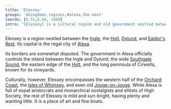 ```yaml
---
title: 'Elessey'
groups: '&kingdoms,regions,#alexa,the east'
coords: [0.55,0.68, 1600]
intro: "[Elessey] is a cultural region and old government nestled between the Ingle, Dylund, and Ealdor's Rest. Its capital is the regal city of Alexa. It is a mild and sun-bright place, having plenty and wanting little, a place of art and fine boats."
---
```


Elessey is a region nestled between the [Ingle](), the [Holt](), [Dylund](), and [Ealdor's Rest](ealdorsrest). Its capital is the regal city of [Alexa](). 

Its borders are somewhat disputed. The government in Alexa officially controls the inland between the Ingle and Dylund, the wide [Southgate Sound](), the eastern edge of the [Holt](), and the long peninsula of Cirwella, known for its vineyards.

Culturally, however, Elessey encompasses the western half of the [Orchard Coast](), the [Isles of Whimsey](whimsey), and even old [Jouge-on-Jouge](Jouge). While Alexa is full of expat aristocrats and monarchical nostalgists and elitists of High Society, the rest of Elessey is mild and sun-bright, having plenty and wanting little. It is a place of art and fine boats.
